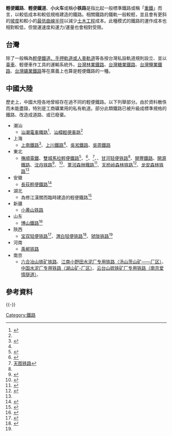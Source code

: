 {{expand|time=2017-12-09T00:53:01+00:00|content=此種鐵道於各地發展至式微的歷史}}
{{about|與「重鐵」或「重軌」相對、規格較輕的鐵路|與路面交通混行的有軌電車和鐵路列車|輕軌運輸系統|香港以前稱為「輕便鐵路」的鐵路系統|香港輕鐵|在台灣以人力推動為主的系統|台灣輕便鐵道|其他用法|轻轨}}

'''輕便鐵路'''、'''輕便鐵道'''、'''小火车'''或稱'''小铁路'''是指比起一般標準鐵路或稱「[[重鐵|重鐵]]」而言，以較低成本和較低規格建造的鐵路。相關鐵路的鐵軌一般較輕，並且會有更斜的[[坡度|坡度]]和較小的[[最低曲線半徑|最低曲線半徑]]以減少[[土木工程|土木工程]]成本。此種模式的鐵路的運作成本也相對較低，但營運速度和運力/運量也會相對受限。

==台灣==
{{Main|台灣輕便鐵道}}

除了一般稱為[[臺灣輕便鐵道|輕便鐵道、手押軌道或人車軌道]]等各按台灣私設軌道規則設立、{{illm|人車軌道|lt=通常使用人力為動力|WD=Q42842982}}並以[[臺車|臺車]]、輕便車作工具的運輸系統外，[[台灣林業鐵路|台灣林業鐵路]]、[[台灣糖業鐵路|台灣糖業鐵路]]、[[台灣鹽業鐵路|台灣鹽業鐵路]]、[[台灣礦業鐵路|台灣礦業鐵路]]等{{illm|產業鐵路|WD=Q256324}}在廣義上也算是輕便鐵路的一種。

==中國大陸==
歷史上，中國大陸各地曾經存在過不同的輕便鐵路。以下列舉部分。由於資料散佚而未能盡錄，特別是工商礦業用的私有軌道。部分此類鐵路已被升級成標準規格的鐵路、改造成道路、或已廢棄。
*潮汕
**[[汕潮電車鐵路|汕潮電車鐵路]]<ref name="#1">{{Cite web |url=http://www.chinanews.com/zgqj/2013/01-15/4488221.shtml |title=潮商杨俊如与中国最早的侨资轻便铁路 |access-date=2017-11-07 |archive-date=2019-08-27 |archive-url=https://web.archive.org/web/20190827044739/http://www.chinanews.com/zgqj/2013/01-15/4488221.shtml |dead-url=no }}</ref>、[[汕樟輕便車路|汕樟輕便車路]]<ref name="#1"/>
*上海
**[[上南鐵路|上南鐵路]]<ref name="#2">{{Cite web |url=http://www.shtong.gov.cn/Newsite/node2/n108239/n142481/n142487/n142488/n142490/u1ai192666.html |title=第三节轻便铁路 |access-date=2017-11-07 |archive-date=2017-11-08 |archive-url=https://web.archive.org/web/20171108035120/http://www.shtong.gov.cn/Newsite/node2/n108239/n142481/n142487/n142488/n142490/u1ai192666.html |dead-url=no }}</ref>、[[上川鐵路|上川鐵路]]<ref name="#2"/>、[[吳淞鐵路|吳淞鐵路]]、[[吳周鐵路|吳周鐵路]]
*東北
**[[撫順電鐵|撫順電鐵]]、[[雙城馬拉輕便鐵路|雙城馬拉輕便鐵路]]<ref>{{Cite web |url=http://tlb.nantong.gov.cn/art/2017/7/6/art_56774_2481526.html |title=双城马拉轻便铁路 |access-date=2017-11-07 |archive-url=https://web.archive.org/web/20171108035812/http://tlb.nantong.gov.cn/art/2017/7/6/art_56774_2481526.html |archive-date=2017-11-08 |dead-url=yes }}</ref>、{{link-ja|齊昂輕便鐵路|斉昂軽便鉄路}}<ref name="#3">{{Cite web |url=http://218.10.232.41:8080/was40/detail?record=58&channelid=51888&back=-1 |title=《黑龙江志稿》 |access-date=2017-11-07 |archive-date=2017-11-08 |archive-url=https://web.archive.org/web/20171108093853/http://218.10.232.41:8080/was40/detail?record=58&channelid=51888&back=-1 |dead-url=no }}</ref>、{{link-ja|天圖鐵路|天図軽便鉄路}}<ref>[http://www.tielu.cn/shenyang/tiantutielu.htmln 天图铁路]{{Dead link|date=2018年6月 |bot=InternetArchiveBot |fix-attempted=no }}</ref>、{{link-ja|天理鐵道|天理鉄道}}、[[甘河轻便铁路|甘河轻便铁路]]<ref name="#3"/>、[[開豐鐵路|開豐鐵路]]、[[開源鐵路|開源鐵路]]、[[沈丹铁路|沈丹铁路]]<ref>{{Cite web |url=http://www.tielu.cn/shenyang/anfengtielu.html |title=安奉铁路 |access-date=2017-11-07 |archive-date=2019-08-25 |archive-url=https://web.archive.org/web/20190825023728/http://www.tielu.cn/shenyang/anfengtielu.html |dead-url=no }}</ref>、{{link-ja|溪碱铁路|渓カン鉄路}}<ref>{{Cite web |url=http://www.tielu.cn/shenyang/xijiantielu.html |title=溪碱铁路 |access-date=2017-11-07 |archive-date=2019-08-27 |archive-url=https://web.archive.org/web/20190827131516/http://www.tielu.cn/shenyang/xijiantielu.html |dead-url=no }}</ref>、[[葦河森林鐵路|葦河森林鐵路]]<ref>{{Cite web |url=https://tw.news.appledaily.com/international/daily/20030614/108631/ |title=汽笛聲遠 森林火車淡出 |access-date=2017-11-15 |archive-date=2017-11-16 |archive-url=https://web.archive.org/web/20171116022226/https://tw.news.appledaily.com/international/daily/20030614/108631/ |dead-url=no }}</ref>、[[天桥岭森林铁路|天桥岭森林铁路]]<ref name="#4">{{Cite web |url=http://www.hljdaj.gov.cn/hljsdajxb/ggfw/daby/slgb/2015/09/4673.htm |title=日本移民侵华罪证专题档案：关于林业开拓团的调查报告 |access-date=2017-11-15 |archive-date=2017-11-16 |archive-url=https://web.archive.org/web/20171116031655/http://www.hljdaj.gov.cn/hljsdajxb/ggfw/daby/slgb/2015/09/4673.htm |dead-url=no }}</ref>、[[龙安森林铁路|龙安森林铁路]]<ref name="#4"/>
*安徽
**[[長荻輕便鐵路|長荻輕便鐵路]]<ref>{{Cite web |url=http://www.jprailfan.com/railspecial/specialt1.php |title=Rail Special 馬鋼鐵路探訪記 |access-date=2017-11-07 |archive-date=2019-11-14 |archive-url=https://web.archive.org/web/20191114054936/https://www.jprailfan.com/railspecial/specialt1.php |dead-url=no }}</ref>
*湖北
**為修江漢關而臨時建造的輕便鐵路<ref>{{Cite web |url=http://www.changjiangtimes.com/2015/01/495682.html |title=为修江汉关，专建了一条轻便铁路 |access-date=2017-11-07 |archive-date=2019-08-27 |archive-url=https://web.archive.org/web/20190827135059/http://www.changjiangtimes.com/2015/01/495682.html |dead-url=no }}</ref>
*新疆
**[[小黄山铁路|小黄山铁路]]
*山东
**[[博山鐵路|博山鐵路]]<ref>{{Cite web |url=http://lib.sdsqw.cn/bin/mse.exe?seachword=&K=b3&A=1&rec=170&run=13 |title=淄博市情资料库 淄博市志（1840-1985） |accessdate=2017-11-07 |archive-date=2017-11-08 |archive-url=https://web.archive.org/web/20171108035354/http://lib.sdsqw.cn/bin/mse.exe?seachword=&K=b3&A=1&rec=170&run=13 |dead-url=no }}</ref>
*陝西
**[[宝双轻便铁路|宝双轻便铁路]]<ref>{{Cite web |url=http://mzszdqw.cn/sqzlk/xbsxsz/szdyl/tlz/201610/t20161024_689715.html |title=第二节 宝(鸡)双(石铺)轻便铁路 |access-date=2017-11-07 |archive-date=2017-11-08 |archive-url=https://web.archive.org/web/20171108041148/http://mzszdqw.cn/sqzlk/xbsxsz/szdyl/tlz/201610/t20161024_689715.html |dead-url=yes }}</ref>、[[渭白轻便铁路|渭白轻便铁路]]<ref name="#5">{{Cite web |url=http://www.sxworker.com/xinwen/zh/2015-06-17/39317.html |title=抗战中的陕西铁路 |access-date=2017-11-07 |archive-date=2019-08-24 |archive-url=https://web.archive.org/web/20190824055455/http://www.sxworker.com/xinwen/zh/2015-06-17/39317.html |dead-url=no }}</ref>、[[虢陇铁路|虢陇铁路]]<ref name="#5"/>
*河南
**[[禹郸铁路|禹郸铁路]]
*南京
**[[六合冶山铁矿铁路|六合冶山铁矿铁路]]、[[江南小野田水泥厂专用铁路（汤山茨山矿——厂区）|江南小野田水泥厂专用铁路（汤山茨山矿——厂区）]]、[[中国水泥厂专用铁路（湖山矿-厂区）|中国水泥厂专用铁路（湖山矿-厂区）]]、[[云台山硫铁矿厂专用铁路（南京爱情隧道）|云台山硫铁矿厂专用铁路（南京爱情隧道）]]、

==參考資料==
<references />

{{-}}
{{鐵路}}
{{公共交通}}

[[Category:鐵路|Category:鐵路]]